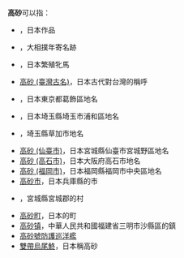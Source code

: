 '''高砂'''可以指：
*{{link-ja|高砂 (能)}}，日本作品
*{{link-ja|高砂 (相撲)}}，大相撲年寄名跡
*{{link-ja|高砂 (馬)}}，日本繁殖牝馬
*[[高砂_(臺灣古名)|高砂 (臺灣古名)]]，日本古代對台灣的稱呼
*{{link-ja|高砂 (葛飾區)|高砂 (葛飾区)}}，日本東京都葛飾區地名
*{{link-ja|高砂 (埼玉市)|高砂 (さいたま市)}}，日本埼玉縣埼玉市浦和區地名
*{{link-ja|高砂 (草加市)}}，埼玉縣草加市地名
*[[高砂_(仙臺市)|高砂 (仙臺市)]]，日本宮城縣仙臺市宮城野區地名
*[[高砂_(高石市)|高砂 (高石市)]]，日本大阪府高石市地名
*[[高砂_(福岡市)|高砂 (福岡市)]]，日本福岡縣福岡市中央區地名
*[[高砂市|高砂市]]，日本兵庫縣的市
*{{link-ja|高砂村}}，宮城縣宮城郡的村
*[[高砂町|高砂町]]，日本的町
*[[高砂镇|高砂镇]]，中華人民共和國福建省三明市沙縣區的鎮
*[[高砂號防護巡洋艦|高砂號防護巡洋艦]]
*[[雙帶烏尾鮗|雙帶烏尾鮗]]，日本稱高砂
{{disambiguation|Cat=二字亞洲相關消歧義}}